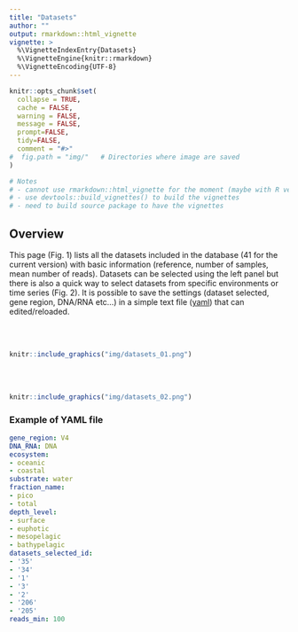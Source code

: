 ```yaml
---
title: "Datasets"
author: ""
output: rmarkdown::html_vignette
vignette: >
  %\VignetteIndexEntry{Datasets}
  %\VignetteEngine{knitr::rmarkdown}
  %\VignetteEncoding{UTF-8}
---
```


```r
knitr::opts_chunk$set(
  collapse = TRUE,
  cache = FALSE,
  warning = FALSE,
  message = FALSE,
  prompt=FALSE,
  tidy=FALSE,
  comment = "#>" 
#  fig.path = "img/"   # Directories where image are saved
)

# Notes
# - cannot use rmarkdown::html_vignette for the moment (maybe with R version 4.0)
# - use devtools::build_vignettes() to build the vignettes
# - need to build source package to have the vignettes
```

## Overview

This page (Fig. 1) lists all the datasets included in the database (41 for the current version)  with basic information (reference, number of samples, mean number of reads).  Datasets can be selected using the left panel but there is also a quick way to select datasets from specific environments or time series (Fig. 2). It is possible to save the settings (dataset selected, gene region, DNA/RNA etc...) in a simple text file ([yaml](https://en.wikipedia.org/wiki/YAML)) that can edited/reloaded.

<br />
<br />
```r
knitr::include_graphics("img/datasets_01.png")
```
<br />
<br />
```r
knitr::include_graphics("img/datasets_02.png")
```


### Example of YAML file

```yaml
gene_region: V4
DNA_RNA: DNA
ecosystem:
- oceanic
- coastal
substrate: water
fraction_name:
- pico
- total
depth_level:
- surface
- euphotic
- mesopelagic
- bathypelagic
datasets_selected_id:
- '35'
- '34'
- '1'
- '3'
- '2'
- '206'
- '205'
reads_min: 100
```

